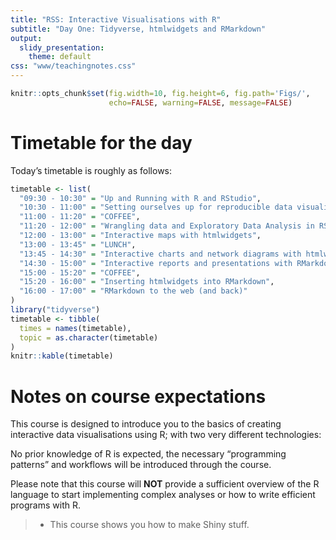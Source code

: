 ```yaml
---
title: "RSS: Interactive Visualisations with R"
subtitle: "Day One: Tidyverse, htmlwidgets and RMarkdown"
output:
  slidy_presentation:
    theme: default
css: "www/teachingnotes.css"
---
```


```r
knitr::opts_chunk$set(fig.width=10, fig.height=6, fig.path='Figs/',
                      echo=FALSE, warning=FALSE, message=FALSE)
```

# Timetable for the day

Today's timetable is roughly as follows:

```r
timetable <- list(
  "09:30 - 10:30" = "Up and Running with R and RStudio",
  "10:30 - 11:00" = "Setting ourselves up for reproducible data visualisations",
  "11:00 - 11:20" = "COFFEE",
  "11:20 - 12:00" = "Wrangling data and Exploratory Data Analysis in RStudio with the Tidyverse",
  "12:00 - 13:00" = "Interactive maps with htmlwidgets",
  "13:00 - 13:45" = "LUNCH",
  "13:45 - 14:30" = "Interactive charts and network diagrams with htmlwidgets",
  "14:30 - 15:00" = "Interactive reports and presentations with RMarkdown",
  "15:00 - 15:20" = "COFFEE",
  "15:20 - 16:00" = "Inserting htmlwidgets into RMarkdown",
  "16:00 - 17:00" = "RMarkdown to the web (and back)"
)
library("tidyverse")
timetable <- tibble(
  times = names(timetable),
  topic = as.character(timetable)
)
knitr::kable(timetable)
```

# Notes on course expectations

This course is designed to introduce you to the basics of creating interactive data visualisations using R; with two very different technologies:

No prior knowledge of R is expected, the necessary "programming patterns" and workflows will be introduced through the course.

Please note that this course will **NOT** provide a sufficient overview of the R language to start implementing complex analyses or how to write efficient programs with R.

>* This course shows you how to make Shiny stuff.
